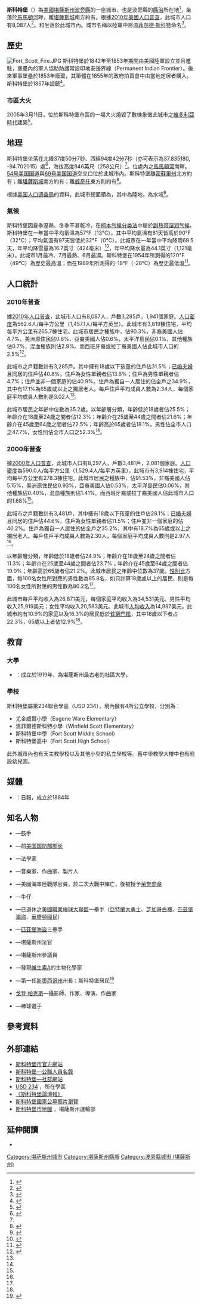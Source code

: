{{noteTA
|G1=USState
}}
{{Infobox settlement
|name = 斯科特堡
|native_name = Fort Scott
|settlement_type = [[城市|城市]]
|nickname =
|motto =
|image_skyline = Fs22.jpg
|image_caption = 斯科特堡市區（2006年）
|image_flag =
|image_seal =
|image_map = Bourbon_County_Kansas_Incorporated_and_Unincorporated_areas_Fort_Scott_Highlighted.svg
|map_caption = 斯科特堡於[[波旁縣_(堪薩斯州)|波旁縣]]及[[堪薩斯州|堪薩斯州]]之地理位置
|image_map1 = Map of Bourbon Co, Ks, USA.png
|map_caption1 = [[波旁縣_(堪薩斯州)|波旁縣]]{{le|堪薩斯州運輸部|Kansas Department of Transportation|交通}}地圖（[[:File:Kansas_official_transportation_map_legend.png|圖例]]）
|coordinates_region = US-KS
|subdivision_type = 國家
|subdivision_name = {{USA}}
|subdivision_type1 = [[美國行政區劃|州]]
|subdivision_name1 = {{flag|Kansas}}
|subdivision_type2 = [[堪萨斯州行政区划|縣]]
|subdivision_name2 = [[波旁縣_(堪薩斯州)|波旁縣]]
|government_footnotes =
|government_type =
|leader_title =
|leader_name =
|leader_title1 =
|leader_name1 =
|established_title =
|established_date =
|area_footnotes = <ref name ="Gazetteer files"/>
|area_total_sq_mi = 5.59
|area_land_sq_mi = 5.55
|area_water_sq_mi = 0.04
|area_total_km2 = 14.48
|area_land_km2 = 14.37
|area_water_km2 = 0.10
|elevation_footnotes =
|elevation_ft = 846
|elevation_m = 258
|population_as_of = [[2010年美國人口普查|2010]]
|population_est = 7934
|pop_est_as_of = 2012<ref name="2012 Pop Estimate">{{cite web|title=Population Estimates|url=http://www.census.gov/popest/data/cities/totals/2012/SUB-EST2012.html|publisher=[[美国人口调查局|美国人口调查局]]|accessdate=2013-05-29|archive-url=https://www.webcitation.org/6HQu4Spqa?url=http://www.census.gov/popest/data/cities/totals/2012/SUB-EST2012.html|archive-date=2013-06-17|dead-url=yes}}</ref>
|population_total = 8087
|population_footnotes = <ref name ="FactFinder"/>
|population_density_km2 = 562.6
|population_density_sq_mi = 1457.1
|timezone = [[北美中部时区|CST]]
|utc_offset = -6
|timezone_DST = CDT
|utc_offset_DST = -5
|coordinates_display = display=inline,title
|latd = 37 |latm = 50 |lats = 07 |latNS = N
|longd = 94 |longm = 42 |longs = 07 |longEW = W
|postal_code_type = [[美國郵區編號|郵區編號]]
|postal_code = 66701
|area_code = [[電話區號620|620]]
|blank_name = [[聯邦資料處理標準|FIPS代碼]]
|blank_info = 20-24000 <ref name="GR2">{{cite web|url=http://factfinder2.census.gov|publisher=[[美国人口调查局|美国人口调查局]]|accessdate=2008-01-31|title=American FactFinder|archive-date=2013-09-11|archive-url=https://web.archive.org/web/20130911234518/http://factfinder2.census.gov/|dead-url=no}}</ref>
|blank1_name = [[地名信息系统|GNIS編號]]
|blank1_info = 0474788 <ref name="GR3">{{cite web|url=http://geonames.usgs.gov|accessdate=2008-01-31|title=US Board on Geographic Names|publisher=[[美國地質調查局|美國地質調查局]]|date=2007-10-25|archive-date=2018-03-03|archive-url=https://web.archive.org/web/20180303214913/https://geonames.usgs.gov/|dead-url=no}}</ref>
|website = [http://www.FortScott.com FortScott.com]
|footnotes =
}}

'''斯科特堡'''（{{lang|en|'''Fort Scott'''}}）為[[美國|美國]][[堪薩斯州|堪薩斯州]][[波旁縣_(堪薩斯州)|波旁縣]]的一座城市，也是波旁縣的[[县城|縣治]]所在地<ref name="GR6">{{cite web|url=http://www.naco.org/Counties/Pages/FindACounty.aspx|accessdate=2011-06-07|title=Find a County|publisher=National Association of Counties|archive-date=2012-07-12|archive-url=https://www.webcitation.org/6962cjXgL?url=http://www.naco.org/Counties/Pages/FindACounty.aspx|dead-url=no}}</ref>，坐落於[[馬馬頓河|馬馬頓河]]畔，離[[堪薩斯城_(堪薩斯州)|堪薩斯城]]南方約有{{convert|92|mi|km}}。根據[[2010年美國人口普查|2010年美國人口普查]]，此城市人口有8,087人<ref name="Census2010">{{cite web|title=2010 City Population and Housing Occupancy Status |url=http://factfinder2.census.gov/faces/tableservices/jsf/pages/productview.xhtml?pid=DEC_10_PL_GCTPL2.ST13&prodType=table |publisher=U.S. Census Bureau |accessdate=2011-03-27 |deadurl=yes |archiveurl=https://web.archive.org/web/20110721034521/http://factfinder2.census.gov/faces/tableservices/jsf/pages/productview.xhtml?pid=DEC_10_PL_GCTPL2.ST13&prodType=table |archivedate=2011-07-21 }}</ref>。{{le|斯科特堡國家歷史古蹟|Fort Scott National Historic Site}}和{{le|斯科特堡國家墓園|Fort Scott National Cemetery}}坐落於此城市內。城市名稱以陸軍中將[[温菲尔德·斯科特|温菲尔德·斯科特]]命名<ref>{{cite book | url=http://books.google.com/books?id=9V1IAAAAMAAJ&pg=PA129 | title=The Origin of Certain Place Names in the United States | publisher=Govt. Print. Off. | author=Gannett, Henry | year=1905 | page=129 | access-date=2016-07-14 | archive-date=2016-06-23 | archive-url=https://web.archive.org/web/20160623195152/https://books.google.com/books?id=9V1IAAAAMAAJ&pg=PA129 | dead-url=no }}</ref>。

==歷史==
[[Image:Fort_Scott_Fire.JPG|thumb]]
斯科特堡於1842年至1853年期間由美國陸軍設立並且進駐，堡壘內的軍人協助防護常設印地安邊界線（Permanent Indian Frontier）。後來軍事堡壘於1853年廢棄，其築體在1855年的政府拍賣會中由當地定居者購入。斯科特堡於1857年設鎮<ref>{{cite book | url=http://books.google.com/books?id=5zdAAQAAMAAJ&pg=PA147 | title=Biennial Report of the Board of Directors of the Kansas State Historical Society | publisher=Kansas State Printing Plant | author=Kansas State Historical Society | year=1916 | page=147 | access-date=2016-07-14 | archive-date=2014-11-29 | archive-url=https://web.archive.org/web/20141129181933/http://books.google.com/books?id=5zdAAQAAMAAJ&pg=PA147 | dead-url=no }}</ref>。

===市區大火===
2005年3月11日，位於斯科特堡市區的一場大火燒毀了數棟象徵此城市之[[維多利亞時代|維多利亞時代]]建築<ref>{{Cite web |url=http://www.wibw.com/home/headlines/1359527.html |title=Fire destroys downtown Fort Scott buildings |accessdate=2016-07-14 |archive-date=2016-03-04 |archive-url=https://web.archive.org/web/20160304081739/http://www.wibw.com/home/headlines/1359527.html |dead-url=no }}</ref>。

==地理==
斯科特堡坐落在北緯37度50分7秒、西經94度42分7秒（亦可表示為37.835180, -94.702015）處<ref name="GR1">{{cite web|url=http://www.census.gov/geo/www/gazetteer/gazette.html|publisher=[[美国人口调查局|美国人口调查局]]|accessdate=2011-04-23|date=2011-02-12|title=US Gazetteer files: 2010, 2000, and 1990|archive-url=https://web.archive.org/web/20110102044750/http://www.census.gov/geo/www/gazetteer/gazette.html|archive-date=2011-01-02|dead-url=yes}}</ref>，海拔高度846英尺（258公尺）<ref name="GR3" />。位處{{le|歐塞奇平原|Osage Plains}}內之[[馬馬頓河|馬馬頓河]]南畔。[[54号美国国道|54号美国国道]]與[[69号美国国道|69号美国国道]]交叉口位於此城市內。斯科特堡離[[密蘇里州|密蘇里州]]{{le|喬普林 (密蘇里州)|Joplin, Missouri|喬普林}}北方約有{{convert|54|mi|km}}；離[[堪薩斯城_(密蘇里州)|堪薩斯城]]南方約有{{convert|92|mi|km}}；離[[威奇托_(堪萨斯州)|威奇托]]東方則約有{{convert|143|mi|km}}<ref>{{cite web | title = City Distance Tool | publisher = [[Geobytes|Geobytes]] | url = http://www.geobytes.com/citydistancetool.htm | accessdate = 2010-06-13 | archive-url = https://web.archive.org/web/20101005175701/http://geobytes.com/CityDistanceTool.htm | archive-date = 2010-10-05 | dead-url = yes }}</ref>。

根據[[美国人口调查局|美国人口调查局]]的資料，此城市總面積為{{convert|5.59|sqmi|sqkm|2}}，其中{{convert|5.55|sqmi|sqkm|2}}為陸地，{{convert|0.04|sqmi|sqkm|2}}為水域<ref name ="Gazetteer files">{{cite web|title=US Gazetteer files 2010|url=http://www.census.gov/geo/www/gazetteer/files/Gaz_places_national.txt|publisher=[[美国人口调查局|美国人口调查局]]|accessdate=2012-07-06|archive-url=https://www.webcitation.org/699nOulzi?url=http://www.census.gov/geo/www/gazetteer/files/Gaz_places_national.txt|archive-date=2012-07-14|dead-url=yes}}</ref>。

===氣候===
斯科特堡因夏季溼熱、冬季不甚乾冷，在[[柯本气候分类法|柯本气候分类法]]中屬於[[副热带湿润气候|副热带湿润气候]]。斯科特堡在一年當中平均氣溫為57°F（13°C），其中平均氣溫有81天皆高於90°F（32°C）；平均氣溫有97天皆低於32°F（0°C）。此城市在一年當中平均降雨69.5天，年平均降雪量為16.7英寸（424毫米）<ref name=Weatherbase>{{cite web | title = Historical Weather for Fort Scott, Kansas, United States of America | publisher = Weatherbase | url = http://www.weatherbase.com/weather/weatherall.php3?s=7357&refer=&units=us | accessdate = 2010-06-27 | archive-date = 2012-09-16 | archive-url = https://web.archive.org/web/20120916194205/http://www.weatherbase.com/weather/weatherall.php3?s=7357&refer=&units=us | dead-url = no }}</ref>，年平均降水量為44.1英寸（1,121毫米）。此城市1月最冷、7月最熱、6月最濕。斯科特堡在1954年所測得的120°F（49°C）為歷史最高溫；而在1989年所測得的-18°F（-28°C）為歷史最低溫<ref name=TWC>{{cite web |url=http://www.weather.com/outlook/travel/businesstraveler/wxclimatology/monthly/graph/USKS0255?from=36hr_bottomnav_business |title=Average weather for Fort Scott, KS |accessdate=2010-02-27 |publisher=The Weather Channel |archive-date=2012-10-23 |archive-url=https://web.archive.org/web/20121023011236/http://www.weather.com/outlook/travel/businesstraveler/wxclimatology/monthly/graph/USKS0255?from=36hr_bottomnav_business |dead-url=no }}</ref>。

{{Weather box |imperial first = Y
|location = 堪薩斯州斯科特堡
|single line = Y
|Jan record high F = 77
|Feb record high F = 83
|Mar record high F = 91
|Apr record high F = 97
|May record high F = 98
|Jun record high F = 106
|Jul record high F = 120
|Aug record high F = 113
|Sep record high F = 110
|Oct record high F = 99
|Nov record high F = 84
|Dec record high F = 75
|year record high F =120
|Jan high F = 40
|Feb high F = 47
|Mar high F = 57
|Apr high F = 68
|May high F = 77
|Jun high F = 86
|Jul high F = 91
|Aug high F = 90
|Sep high F = 82
|Oct high F = 71
|Nov high F = 55
|Dec high F = 44
|Jan low F = 20
|Feb low F = 25
|Mar low F = 34
|Apr low F = 44
|May low F = 55
|Jun low F = 64
|Jul low F = 69
|Aug low F = 66
|Sep low F = 57
|Oct low F = 46
|Nov low F = 34
|Dec low F = 24
|Jan record low F = −16
|Feb record low F = −14
|Mar record low F = −6
|Apr record low F = 17
|May record low F = 30
|Jun record low F = 41
|Jul record low F = 50
|Aug record low F = 48
|Sep record low F = 30
|Oct record low F = 18
|Nov record low F = 0
|Dec record low F = −18
|year record low F= −18
|Jan precipitation inch = 1.58
|Feb precipitation inch = 1.86
|Mar precipitation inch = 3.34
|Apr precipitation inch = 4.01
|May precipitation inch = 4.94
|Jun precipitation inch = 5.71
|Jul precipitation inch = 4.36
|Aug precipitation inch = 3.83
|Sep precipitation inch = 4.69
|Oct precipitation inch = 4.28
|Nov precipitation inch = 3.46
|Dec precipitation inch = 2.08
|Jan snow inch = 4.1
|Feb snow inch = 4.0
|Mar snow inch = 3.2
|Apr snow inch = 0.4
|May snow inch = 0
|Jun snow inch = 0
|Jul snow inch = 0
|Aug snow inch = 0
|Sep snow inch = 0
|Oct snow inch = 0.1
|Nov snow inch = 1.3
|Dec snow inch = 3.6
|source 1 = The Weather Channel<ref name=TWC/>；Weatherbase<ref name=Weatherbase/>
|date=2010年8月
}}

==人口統計==
{{US Census population
|align=
|1860= 262
|1870= 4174
|1880= 5372
|1890= 11946
|1900= 10322
|1910= 10463
|1920= 10693
|1930= 10763
|1940= 10557
|1950= 10335
|1960= 9410
|1970= 8967
|1980= 8893
|1990= 8362
|2000= 8297
|2010= 8087
|estyear=2015
|estimate=7838
|estref=<ref name="USCensusEst2015">{{cite web|url=http://www.census.gov/popest/data/cities/totals/2015/SUB-EST2015.html|title=Annual Estimates of the Resident Population for Incorporated Places: April 1, 2010 to July 1, 2015|accessdate=2016-07-02|archive-url=https://archive.is/20160602200744/http://www.census.gov/popest/data/cities/totals/2015/SUB-EST2015.html|archive-date=2016-06-02|dead-url=yes}}</ref>
|align-fn=center
|footnote=[http://www.census.gov/prod/www/abs/decennial/ U.S. Decennial Census]
}}

===2010年普查===
據[[2010年美國人口普查|2010年人口普查]]，此城市人口有8,087人，戶數3,285戶，1,941個家庭。[[人口密度|人口密度]]為562.6人/每平方公里（1,457.1人/每平方英里）。此城市有3,819棟住宅，平均每平方公里有265.7棟住宅。此城市居民之種族中，{{le|美國種族和民族|Race and ethnicity in the United States Census|白人}}佔90.3%，非裔美國人佔4.7%，美洲原住民佔0.8%，亞裔美國人佔0.6%，太平洋島民佔0.1%，其他種族佔0.7%，混血種族則佔2.9%。而西班牙裔或拉丁裔美國人佔此城市人口的2.5%<ref name ="FactFinder">{{cite web|title=American FactFinder|url=http://factfinder2.census.gov/faces/nav/jsf/pages/index.xhtml|publisher=[[美国人口调查局|美国人口调查局]]|accessdate=2012-07-06|archive-date=2012-02-17|archive-url=https://www.webcitation.org/65WtHj6J5?url=http://factfinder2.census.gov/faces/nav/jsf/pages/index.xhtml|dead-url=no}}</ref>。

此城市之戶籍數計有3,285戶。其中擁有18歲以下孩童的住戶佔31.5%；[[婚姻|已婚夫婦]]且同居的住戶佔40.8%，住戶為女性單親者佔13.6%；住戶為男性單親者佔4.7%；住戶並非一個家庭的佔40.9%。住戶為獨自一人居住的佔全戶之34.9%，其中有17.1%為65歲或以上之獨居老人。每戶住戶平均成員人數為2.34人，每個家庭平均成員人數則是3.02人<ref name ="FactFinder"/>。

此城市居民之年齡中位數為35.2歲。以年齡層分類，年齡低於18歲者佔25.5%；年齡介在18歲至24歲之間者佔12.3%；年齡介在25歲至44歲之間者佔21.6%；年齡介在45歲至64歲之間者佔22.5%；年齡高於65歲者佔18.1%。男性佔全市人口之47.7%，女性則佔全市人口之52.3%<ref name ="FactFinder"/>。

===2000年普查===
據[[2000年美國人口普查|2000年人口普查]]，此城市人口有8,297人，戶數3,481戶，2,081個家庭。[[人口密度|人口密度]]為590.0人/每平方公里（1,529.4人/每平方英里）。此城市有3,914棟住宅，平均每平方公里有278.3棟住宅。此城市居民之種族中，{{le|美國種族和民族|Race and ethnicity in the United States Census|白人}}佔91.53%，非裔美國人佔5.15%，美洲原住民佔0.93%，亞裔美國人佔0.53%，太平洋島民佔0.06%，其他種族佔0.40%，混血種族則佔1.41%。而西班牙裔或拉丁裔美國人佔此城市人口的1.68%<ref name="GR2" />。

此城市之戶籍數計有3,481戶，其中擁有18歲以下孩童的住戶佔28.1%；[[婚姻|已婚夫婦]]且同居的住戶佔44.6%，住戶為女性單親者佔11.5%；住戶並非一個家庭的佔40.2%。住戶為獨自一人居住的佔全戶之35.2%，其中有18.7%為65歲或以上之獨居老人。每戶住戶平均成員人數為2.30人，每個家庭平均成員人數則是2.97人<ref name="GR2" />。

以年齡層分類，年齡低於18歲者佔24.9%；年齡介在18歲至24歲之間者佔11.3%；年齡介在25歲至44歲之間者佔23.7%；年齡介在45歲至64歲之間者佔19.0%；年齡高於65歲者佔21.2%。此城市居民之年齡中位數為37歲。[[性別比|性別比]]方面，每100名女性所對應的男性數為85.8名，如只計算18歲或以上的居民，則是每100名女性所對應的男性數為80.2名<ref name="GR2" />。

此城市每戶平均收入為26,871美元，每個家庭平均收入為34,531美元。男性平均收入25,919美元；女性平均收入20,583美元。此城市[[人均收入|人均收入]]為14,997美元。此城市約有10.9%的家庭以及16.3%的居民低於[[貧窮門檻|貧窮門檻]]，其中18歲以下者占22.3%，65歲以上者佔12.9%<ref name="GR2" />。

==教育==

===大學===
*{{le|斯科特堡社區大學|Fort Scott Community College}}：成立於1919年，為堪薩斯州最古老的社區大學。

===學校===
斯科特堡屬第234聯合學區（USD 234），境內擁有4所公立學校，分別為：
*尤金威爾小學（Eugene Ware Elementary）
*溫菲爾德斯科特小學（Winfield Scott Elementary）
*斯科特堡中學（Fort Scott Middle School）
*斯科特堡高中（Fort Scott High School）
此外城市內也有天主教學校以及其他小型的私立學校等。舊中學教學大樓中也有附設幼兒園。

==媒體==
* {{le|斯科特堡論壇報|Fort Scott Tribune}}：日報，成立於1884年

==知名人物==
* {{le|理查·克里斯帝|Richard Christy}}—鼓手
* {{le|克拉克·麥克亞當斯·克利福德|Clark M. Clifford}}—前[[美国国防部部长|美国国防部部长]]
* {{le|傑瑞·艾略特|Jerry Elliott}}—法學家
* {{le|馬克·哈特|Mark Hart}}—音樂家、作曲家、製片人
* {{le|威廉·迪恩·霍金斯|William D. Hawkins}}—美國海軍陸戰隊官員，於二次大戰中陣亡，後被授予[[荣誉勋章|荣誉勋章]]
* {{le|賈里德·基隆|Jared Keylon}}—牛仔
* {{le|亞當·拉羅什|Adam LaRoche}}—已退休之[[美國職業棒球大聯盟|美國職業棒球大聯盟]]一壘手（[[亞特蘭大勇士|亞特蘭大勇士]]、[[芝加哥白襪|芝加哥白襪]]、[[匹茲堡海盜|匹茲堡海盜]]、[[華盛頓國民|華盛頓國民]]）
* {{le|安迪·拉羅什|Andy LaRoche}}—[[匹茲堡海盜|匹茲堡海盜]]三壘手
* {{le|大衛·珀利·羅威|David Perley Lowe}}—堪薩斯州法官
* {{le|鮑勃·馬歇爾|Bob Marshall (Kansas politician)}}—堪薩斯州參議員
* {{le|埃爾默·維爾納·麥科勒姆|Elmer Verner McCollum}}—發現[[維生素A|維生素A]]的生物化學家
* {{le|威廉·卡爾霍恩·麥克唐納|William C. McDonald (governor)}}—第一任[[新墨西哥州|新墨西哥州]]州長；斯科特堡居民<ref>{{cite web|url= http://www.nga.org/cms/home/governors/past-governors-bios/page_new_mexico/col2-content/main-content-list/title_mcdonald_william.html|title= New Mexico Governor William Calhoun McDonald|publisher= National Governors Association|accessdate= 2012-10-08|archive-date= 2017-03-20|archive-url= https://web.archive.org/web/20170320233338/https://www.nga.org/cms/home/governors/past-governors-bios/page_new_mexico/col2-content/main-content-list/title_mcdonald_william.html|dead-url= no}}</ref>
* [[戈登·帕克斯|戈登·帕克斯]]—攝影師、作家、導演、作曲家
* {{le|朗·尤里|Lon Ury}}—棒球選手

==參考資料==
{{Reflist|30em}}

==外部連結==
{{Portal|堪薩斯州}}
{{Commons category|Fort Scott, Kansas}}
* [http://www.FortScott.com 斯科特堡市官方網站] {{Wayback|url=http://www.fortscott.com/ |date=20200716112018 }}
* [https://web.archive.org/web/20110505120712/http://www.lkm.org/directory/cities.php?ID=14 斯科特堡—公職人員名錄]
* [https://web.archive.org/web/20130918153730/http://www.fortscottks.com/ 斯科特堡—社群網站]
* [http://www.usd234.org/ USD 234] {{Wayback|url=http://www.usd234.org/ |date=20160708054415 }}，所在學區
* [http://www.fstribune.com 《斯科特堡論壇報》] {{Wayback|url=http://www.fstribune.com/ |date=20201009025117 }}
* [http://kansastravel.org/fortscottnationalcemetery.htm 斯科特堡國家公墓照片瀏覽] {{Wayback|url=http://kansastravel.org/fortscottnationalcemetery.htm |date=20160629122734 }}
* [http://www.ksdot.org/Assets/wwwksdotorg/bureaus/burTransPlan/maps/city-pdf/fort%20scott.pdf 斯科特堡市地圖] {{Wayback|url=http://www.ksdot.org/Assets/wwwksdotorg/bureaus/burTransPlan/maps/city-pdf/fort%20scott.pdf |date=20160309192731 }}，堪薩斯州運輸部

==延伸閱讀==
* {{Citation |publisher = A. L. Logan & Co. |publication-place = St. Louis, Mo. |title = Logan's Railway Business Directory from Saint Louis to Galveston |url = http://openlibrary.org/books/OL23364875M/Logan's_railway_business_directory_from_Saint_Louis_to_Galveston_ |publication-date = 1873 |chapterurl=http://www.archive.org/stream/logansrailwaybus00loga#page/38/mode/2up |chapter=Fort Scott, Kan. }}

{{波旁縣 (堪薩斯州)}}
{{Kansas}}

{{DEFAULTSORT:Fort Scott}}
[[Category:堪萨斯州城市|Category:堪萨斯州城市]]
[[Category:堪薩斯州縣城|Category:堪薩斯州縣城]]
[[Category:波旁縣城市_(堪薩斯州)|Category:波旁縣城市 (堪薩斯州)]]